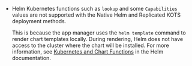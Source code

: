 * Helm Kubernetes functions such as `lookup` and some `Capabilities` values are not supported with the Native Helm and Replicated KOTS deployment methods.

   This is because the app manager uses the `helm template` command to render chart templates locally. During rendering, Helm does not have access to the cluster where the chart will be installed. For more information, see [Kubernetes and Chart Functions](https://helm.sh/docs/chart_template_guide/function_list/#kubernetes-and-chart-functions) in the Helm documentation.